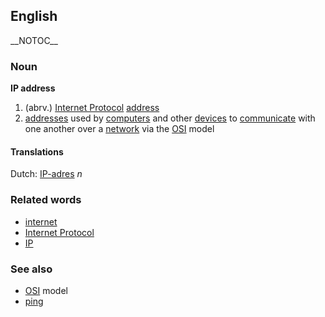==English== {{wikipedia}} __NOTOC__
===Noun===
'''IP address'''

# (abrv.) [[Internet Protocol]] [[address]]
# [[address]]es used by [[computer]]s and other [[device]]s to [[communicate]] with one another over a [[network]] via the [[OSI]] model

====Translations====
Dutch: [[IP-adres]] ''n''

===Related words===
* [[internet]]
* [[Internet Protocol]]
* [[IP]]

===See also===
* [[OSI]] model
* [[ping]]